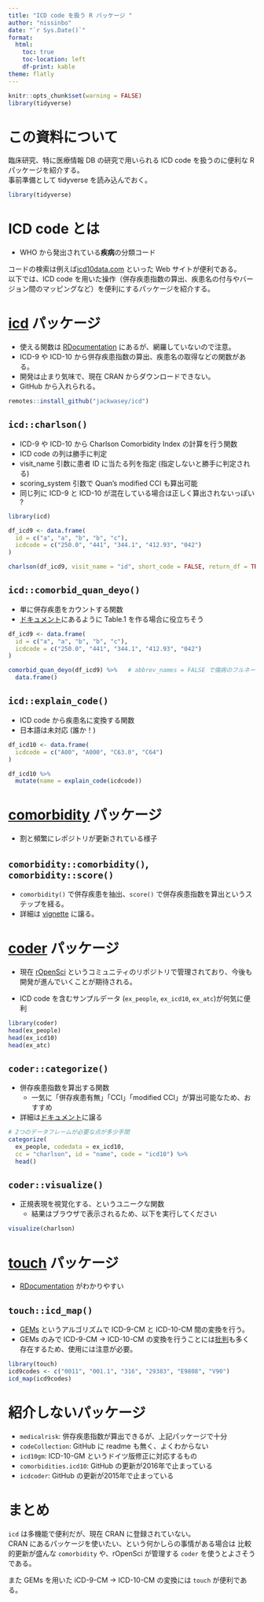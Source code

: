 ```yaml
---
title: "ICD code を扱う R パッケージ "
author: "nissinbo"
date: "`r Sys.Date()`"
format:
  html:
    toc: true
    toc-location: left
    df-print: kable
theme: flatly
---
```


```r
knitr::opts_chunk$set(warning = FALSE)
library(tidyverse)
```

# この資料について

臨床研究、特に医療情報 DB の研究で用いられる ICD code を扱うのに便利な R パッケージを紹介する。  
事前準備として tidyverse を読み込んでおく。

```r
library(tidyverse)
```

# ICD code とは

- WHO から発出されている**疾病**の分類コード

コードの検索は例えば[icd10data.com](https://www.icd10data.com/) といった Web サイトが便利である。  
以下では、ICD code を用いた操作（併存疾患指数の算出、疾患名の付与やバージョン間のマッピングなど）を便利にするパッケージを紹介する。

# [icd](https://github.com/jackwasey/icd) パッケージ

- 使える関数は [RDocumentation](https://www.rdocumentation.org/packages/icd/) にあるが、網羅していないので注意。
- ICD-9 や ICD-10 から併存疾患指数の算出、疾患名の取得などの関数がある。
- 開発は止まり気味で、現在 CRAN からダウンロードできない。
- GitHub から入れられる。

```r
remotes::install_github("jackwasey/icd")
```

## `icd::charlson()`

- ICD-9 や ICD-10 から Charlson Comorbidity Index の計算を行う関数
- ICD code の列は勝手に判定
- visit_name 引数に患者 ID に当たる列を指定 (指定しないと勝手に判定される)
- scoring_system 引数で Quan's modified CCI も算出可能
- 同じ列に ICD-9 と ICD-10 が混在している場合は正しく算出されないっぽい ?

```r
library(icd)

df_icd9 <- data.frame(
  id = c("a", "a", "b", "b", "c"),
  icdcode = c("250.0", "441", "344.1", "412.93", "042")
)

charlson(df_icd9, visit_name = "id", short_code = FALSE, return_df = TRUE)
```

## `icd::comorbid_quan_deyo()`

- 単に併存疾患をカウントする関数
- [ドキュメント](https://www.rdocumentation.org/packages/icd/versions/4.0.9#:~:text=Comorbidities%20example%3A%20make%20%E2%80%9CTable%201%E2%80%9D%20summary%20data)にあるように Table.1 を作る場合に役立ちそう

```r
df_icd9 <- data.frame(
  id = c("a", "a", "b", "b", "c"),
  icdcode = c("250.0", "441", "344.1", "412.93", "042")
)

comorbid_quan_deyo(df_icd9) %>%   # abbrev_names = FALSE で傷病のフルネームを示す
  data.frame()
```

## `icd::explain_code()`

- ICD code から疾患名に変換する関数
- 日本語は未対応 (誰か！)

```r
df_icd10 <- data.frame(
  icdcode = c("A00", "A000", "C63.0", "C64")
)

df_icd10 %>% 
  mutate(name = explain_code(icdcode))
```

# [comorbidity](https://github.com/ellessenne/comorbidity) パッケージ

- 割と頻繁にレポジトリが更新されている様子

## `comorbidity::comorbidity()`, `comorbidity::score()`

- `comorbidity()` で併存疾患を抽出、`score()` で併存疾患指数を算出というステップを経る。
- 詳細は [vignette](https://cran.r-project.org/web/packages/comorbidity/vignettes/A-introduction.html) に譲る。

# [coder](https://github.com/ropensci/coder) パッケージ

- 現在 [rOpenSci](https://ropensci.org/) というコミュニティのリポジトリで管理されており、今後も開発が進んでいくことが期待される。

- ICD code を含むサンプルデータ (`ex_people`, `ex_icd10`, `ex_atc`)が何気に便利

```r
library(coder)
head(ex_people)
head(ex_icd10)
head(ex_atc)
```

## `coder::categorize()` 

- 併存疾患指数を算出する関数
    - 一気に「併存疾患有無」「CCI」「modified CCI」が算出可能なため、おすすめ
- 詳細は[ドキュメント](https://docs.ropensci.org/coder/)に譲る

```r
# 2つのデータフレームが必要な点が多少手間
categorize(
  ex_people, codedata = ex_icd10, 
  cc = "charlson", id = "name", code = "icd10") %>% 
  head()
```

## `coder::visualize()`

- 正規表現を視覚化する、というユニークな関数
    - 結果はブラウザで表示されるため、以下を実行してください

```r
visualize(charlson)
```

# [touch](https://github.com/cran/touch) パッケージ

- [RDocumentation](https://www.rdocumentation.org/packages/touch/) がわかりやすい

## `touch::icd_map()`

- [GEMs](https://www.cms.gov/Medicare/Coding/ICD10/2018-ICD-10-CM-and-GEMs) というアルゴリズムで ICD-9-CM と ICD-10-CM 間の変換を行う。
- GEMs のみで ICD-9-CM → ICD-10-CM の変換を行うことには[批判](https://www.ncbi.nlm.nih.gov/pmc/articles/PMC8120674/)も多く存在するため、使用には注意が必要。

```r
library(touch)
icd9codes <- c("0011", "001.1", "316", "29383", "E9808", "V90")
icd_map(icd9codes)
```

# 紹介しないパッケージ

- `medicalrisk`: 併存疾患指数が算出できるが、上記パッケージで十分
- `codeCollection`: GitHub に readme も無く、よくわからない
- `icd10gm`: ICD-10-GM というドイツ版修正に対応するもの
- `comorbidities.icd10`: GitHub の更新が2016年で止まっている
- `icdcoder`: GitHub の更新が2015年で止まっている

# まとめ

`icd` は多機能で便利だが、現在 CRAN に登録されていない。  
CRAN にあるパッケージを使いたい、という何かしらの事情がある場合は 比較的更新が盛んな `comorbidity` や、rOpenSci が管理する `coder` を使うとよさそうである。  

また GEMs を用いた iCD-9-CM → ICD-10-CM の変換には `touch` が便利である。
